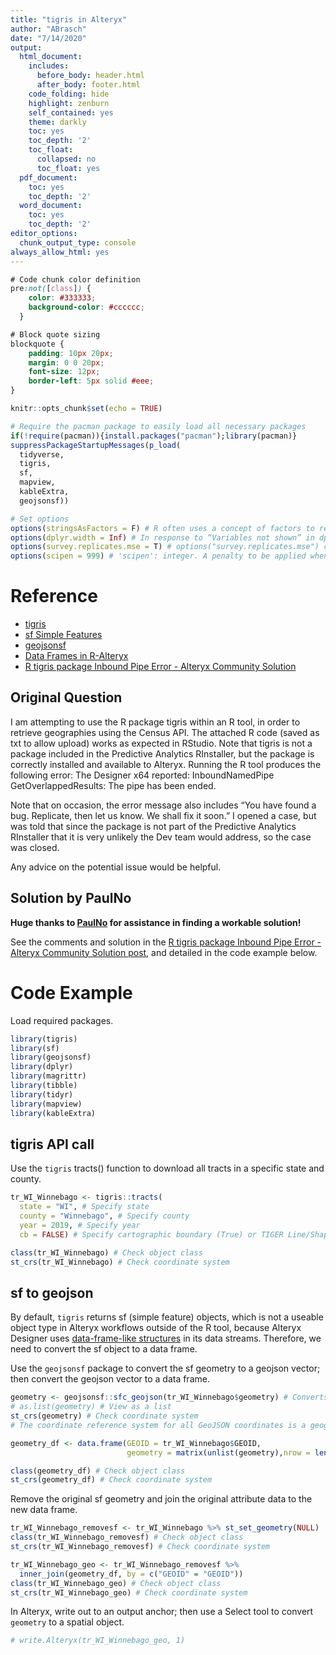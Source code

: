 ```yaml
---
title: "tigris in Alteryx"
author: "ABrasch"
date: "7/14/2020"
output:
  html_document:
    includes:
      before_body: header.html
      after_body: footer.html
    code_folding: hide
    highlight: zenburn
    self_contained: yes
    theme: darkly
    toc: yes
    toc_depth: '2'
    toc_float:
      collapsed: no
      toc_float: yes
  pdf_document:
    toc: yes
    toc_depth: '2'
  word_document:
    toc: yes
    toc_depth: '2'
editor_options:
  chunk_output_type: console
always_allow_html: yes
---
```


```css
# Code chunk color definition  
pre:not([class]) {
    color: #333333;
    background-color: #cccccc;
  }

# Block quote sizing
blockquote {
    padding: 10px 20px;
    margin: 0 0 20px;
    font-size: 12px;
    border-left: 5px solid #eee;
}
```

```r
knitr::opts_chunk$set(echo = TRUE)
```

```r
# Require the pacman package to easily load all necessary packages
if(!require(pacman)){install.packages("pacman");library(pacman)}
suppressPackageStartupMessages(p_load(
  tidyverse,
  tigris,
  sf,
  mapview,
  kableExtra,
  geojsonsf))

# Set options
options(stringsAsFactors = F) # R often uses a concept of factors to re-encode strings. This can be too early and too aggressive. Sometimes a string is just a string. To avoid problems delay re-encoding of strings by using stringsAsFactors = FALSE when creating data.frames.
options(dplyr.width = Inf) # In response to “Variables not shown” in dplyr; overrides the width of columns that gets printed out (i.e., to display all columns from df)
options(survey.replicates.mse = T) # options("survey.replicates.mse") controls the default in svrepdesign and as.svrepdesign for computing variances. When options("survey.replicates.mse") is TRUE, the default is to create replicate weight designs that compute variances centered at the point estimate, rather than at the mean of the replicates.
options(scipen = 999) # 'scipen': integer. A penalty to be applied when deciding to print numeric values in fixed or exponential notation. Positive values bias towards fixed and negative towards scientific notation: fixed notation will be preferred unless it is more than 'scipen' digits wider.
```

# Reference

- [tigris ](https://github.com/walkerke/tigris "tigris package")
- [sf Simple Features](https://r-spatial.github.io/sf/index.html "sf Simple Features")
- [geojsonsf](https://github.com/SymbolixAU/geojsonsf "geojsonsf")
- [Data Frames in R-Alteryx](https://community.alteryx.com/t5/Data-Science/Code-Friendly-Data-Structures-Data-Frames-in-R/ba-p/428062 "Data Frames in R-Alteryx")
- [R tigris package Inbound Pipe Error - Alteryx Community Solution](https://community.alteryx.com/t5/Dev-Space/R-tigris-package-Inbound-Pipe-Error/td-p/603157 "R tigris package Inbound Pipe Error - Alteryx Community Solution")

## Original Question

I am attempting to use the R package tigris within an R tool, in order to retrieve geographies using the Census API. The attached R code (saved as txt to allow upload) works as expected in RStudio. Note that tigris is not a package included in the Predictive Analytics RInstaller, but the package is correctly installed and available to Alteryx. Running the R tool produces the following error: The Designer x64 reported: InboundNamedPipe GetOverlappedResults: The pipe has been ended.

Note that on occasion, the error message also includes "You have found a bug. Replicate, then let us know. We shall fix it soon." I opened a case, but was told that since the package is not part of the Predictive Analytics RInstaller that it is very unlikely the Dev team would address, so the case was closed.

Any advice on the potential issue would be helpful.

## Solution by PaulNo

**Huge thanks to [PaulNo](https://community.alteryx.com/t5/user/viewprofilepage/user-id/160186 "PaulNo") for assistance in finding a workable solution!**

See the comments and solution in the [R tigris package Inbound Pipe Error - Alteryx Community Solution post](https://community.alteryx.com/t5/Dev-Space/R-tigris-package-Inbound-Pipe-Error/td-p/603157 "R tigris package Inbound Pipe Error - Alteryx Community Solution post"), and detailed in the code example below.

# Code Example

Load required packages.

```r
library(tigris)
library(sf)
library(geojsonsf)
library(dplyr)
library(magrittr)
library(tibble)
library(tidyr)
library(mapview)
library(kableExtra)
```

## tigris API call

Use the `tigris` tracts() function to download all tracts in a specific state and county.

```r
tr_WI_Winnebago <- tigris::tracts(
  state = "WI", # Specify state
  county = "Winnebago", # Specify county
  year = 2019, # Specify year
  cb = FALSE) # Specify cartographic boundary (True) or TIGER Line/Shapefile (False)

class(tr_WI_Winnebago) # Check object class
st_crs(tr_WI_Winnebago) # Check coordinate system
```

## sf to geojson

By default, `tigris` returns sf (simple feature) objects, which is not a useable object type in Alteryx workflows outside of the R tool, because Alteryx Designer uses [data-frame-like structures](https://community.alteryx.com/t5/Data-Science/Code-Friendly-Data-Structures-Data-Frames-in-R/ba-p/428062 "data-frame-like structures") in its data streams. Therefore, we need to convert the sf object to a data frame.

Use the `geojsonsf` package to convert the sf geometry to a geojson vector; then convert the geojson vector to a data frame.

```r
geometry <- geojsonsf::sfc_geojson(tr_WI_Winnebago$geometry) # Converts `sfc` objects to GeoJSON
# as.list(geometry) # View as a list
st_crs(geometry) # Check coordinate system
# The coordinate reference system for all GeoJSON coordinates is a geographic coordinate reference system, using the World Geodetic System 1984 (WGS 84) [WGS84] datum, with longitude and latitude units of decimal degrees.

geometry_df <- data.frame(GEOID = tr_WI_Winnebago$GEOID,
                          geometry = matrix(unlist(geometry),nrow = length(geometry), byrow = T)) # Create data frame from geojson vector, maintaining the GEOID and geometry variable

class(geometry_df) # Check object class
st_crs(geometry_df) # Check coordinate system
```

Remove the original sf geometry and join the original attribute data to the new data frame. 

```r
tr_WI_Winnebago_removesf <- tr_WI_Winnebago %>% st_set_geometry(NULL)
class(tr_WI_Winnebago_removesf) # Check object class
st_crs(tr_WI_Winnebago_removesf) # Check coordinate system

tr_WI_Winnebago_geo <- tr_WI_Winnebago_removesf %>%
  inner_join(geometry_df, by = c("GEOID" = "GEOID"))
class(tr_WI_Winnebago_geo) # Check object class
st_crs(tr_WI_Winnebago_geo) # Check coordinate system
```

In Alteryx, write out to an output anchor; then use a Select tool to convert `geometry` to a spatial object.

```r
# write.Alteryx(tr_WI_Winnebago_geo, 1)
```